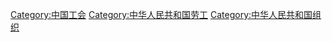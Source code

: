 [[Category:中国工会|Category:中国工会]]
[[Category:中华人民共和国劳工|Category:中华人民共和国劳工]]
[[Category:中华人民共和国组织|Category:中华人民共和国组织]]